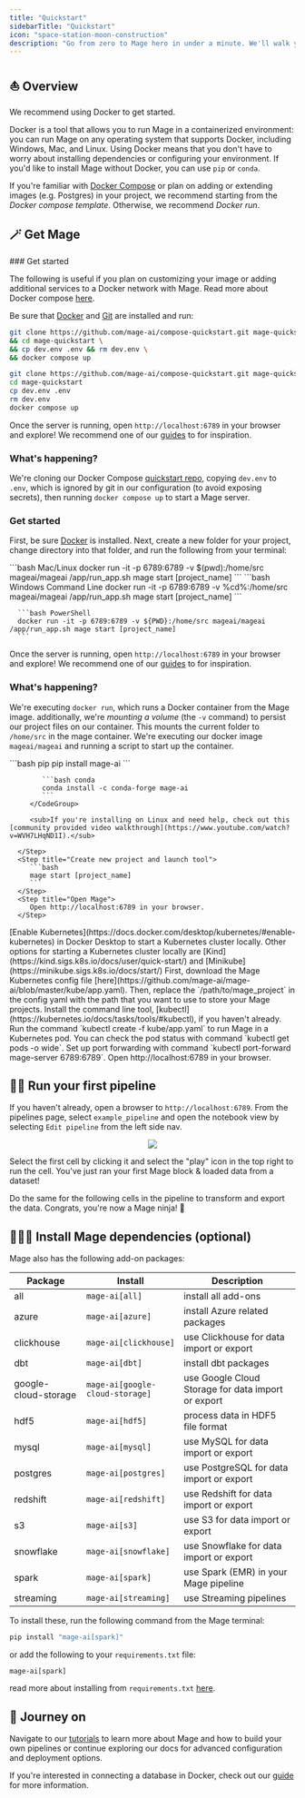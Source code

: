 ```yaml
---
title: "Quickstart"
sidebarTitle: "Quickstart"
icon: "space-station-moon-construction"
description: "Go from zero to Mage hero in under a minute. We'll walk you through installing Mage and running your first pipeline. 🦸‍♀️"
---
```

## ⛵️ Overview

We recommend using Docker to get started.

Docker is a tool that allows you to run Mage in a containerized environment: you can run Mage on any operating system that supports Docker, including Windows, Mac, and Linux. Using Docker means that you don't have to worry about installing dependencies or configuring your environment. If you'd like to install Mage without Docker, you can use `pip` or `conda`.

If you're familiar with [Docker Compose](https://docs.docker.com/compose/) or plan on adding or extending images (e.g. Postgres) in your project, we recommend starting from the _Docker compose template_. Otherwise, we recommend _Docker run_.

## 🪄 Get Mage

<AccordionGroup>
   <Accordion title="Docker compose template" icon="Docker">
   ### Get started

   The following is useful if you plan on customizing your image or adding additional services to a Docker network with Mage. Read more about Docker compose [here](https://docs.docker.com/compose/).

   Be sure that [Docker](https://docs.docker.com/engine/install/) and [Git](https://git-scm.com/book/en/v2/Getting-Started-Installing-Git) are installed and run:
   <CodeGroup>
   ```bash Mac/Linux
   git clone https://github.com/mage-ai/compose-quickstart.git mage-quickstart \
   && cd mage-quickstart \
   && cp dev.env .env && rm dev.env \
   && docker compose up
   ```

   ```bash Windows
   git clone https://github.com/mage-ai/compose-quickstart.git mage-quickstart
   cd mage-quickstart
   cp dev.env .env
   rm dev.env
   docker compose up
   ```
   </CodeGroup>

   Once the server is running, open `http://localhost:6789` in your browser and explore! We recommend one of our [guides](/guides/overview) to for inspiration.

   ### What's happening?

   We're cloning our Docker Compose [quickstart repo](https://github.com/mage-ai/compose-quickstart.git), copying `dev.env` to `.env`, which is ignored by git in our configuration (to avoid exposing secrets), then running `docker compose up` to start a Mage server.

   </Accordion>
   <Accordion title="Docker run" icon="docker">

   ### Get started

   First, be sure [Docker](https://docs.docker.com/engine/install/) is installed. Next, create a new folder for your project, change directory into that folder, and run the following from your terminal:

   <CodeGroup>
      ```bash Mac/Linux
      docker run -it -p 6789:6789 -v $(pwd):/home/src mageai/mageai /app/run_app.sh mage start [project_name]
      ```
      ```bash Windows Command Line
      docker run -it -p 6789:6789 -v %cd%:/home/src mageai/mageai /app/run_app.sh mage start [project_name]
      ```

      ```bash PowerShell
      docker run -it -p 6789:6789 -v ${PWD}:/home/src mageai/mageai /app/run_app.sh mage start [project_name]
      ```
   </CodeGroup>

   Once the server is running, open `http://localhost:6789` in your browser and explore! We recommend one of our [guides](/guides/overview) to for inspiration.

   ### What's happening?

   We're executing `docker run`, which runs a Docker container from the Mage image. additionally, we're _mounting a volume_ (the `-v` command) to persist our project files on our container. This mounts the current folder to `/home/src` in the mage container. We're executing our docker image `mageai/mageai` and running a script to start up the container.

   </Accordion>
   <Accordion title="pip/conda" icon="python">
   <Steps>
      <Step title="Install Mage">
         <CodeGroup>
            ```bash pip
            pip install mage-ai
            ```

            ```bash conda
            conda install -c conda-forge mage-ai
            ```
         </CodeGroup>
         
         <sub>If you're installing on Linux and need help, check out this [community provided video walkthrough](https://www.youtube.com/watch?v=WVH7LHqND1I).</sub>

      </Step>
      <Step title="Create new project and launch tool">
         ```bash
         mage start [project_name]
         ```
      </Step>
      <Step title="Open Mage">
         Open http://localhost:6789 in your browser.
      </Step>
   </Steps>
   </Accordion>
   <Accordion title="Kubernetes" icon="network-wired">
      <Steps>
      <Step title="Start a Kubernetes cluster locally">
         [Enable Kubernetes](https://docs.docker.com/desktop/kubernetes/#enable-kubernetes) in Docker Desktop to start a Kubernetes cluster locally. Other options for starting a Kubernetes cluster locally are [Kind](https://kind.sigs.k8s.io/docs/user/quick-start/) and [Minikube](https://minikube.sigs.k8s.io/docs/start/)
      </Step>
      <Step title="Download and update Kubernetes config file">
         First, download the Mage Kubernetes config file [here](https://github.com/mage-ai/mage-ai/blob/master/kube/app.yaml).
         Then, replace the `/path/to/mage_project` in the config yaml with the path that you want to use to store your Mage projects.
      </Step>
      <Step title="Run Mage app in Kubernetes cluster">
         Install the command line tool, [kubectl](https://kubernetes.io/docs/tasks/tools/#kubectl), if you haven't already. 
         Run the command `kubectl create -f kube/app.yaml` to run Mage in a Kubernetes pod. You can check the pod status with command `kubectl get pods -o wide`.
         Set up port forwarding with command `kubectl port-forward mage-server 6789:6789`.
      </Step>
      <Step title="Open Mage">
         Open http://localhost:6789 in your browser.
      </Step>
   </Steps>
   </Accordion>
</AccordionGroup>

## 🏃‍♂️ Run your first pipeline

If you haven't already, open a browser to `http://localhost:6789`. From the pipelines page, select `example_pipeline` and open the notebook view by selecting `Edit pipeline` from the left side nav.

<p align="center">
<img src="https://github.com/mage-ai/assets/blob/main/quickstart/open-pipeline.gif?raw=True"/>
</p>

Select the first cell by clicking it and select the "play" icon in the top right to run the cell. You've just ran your first Mage block & loaded data from a dataset!

Do the same for the following cells in the pipeline to transform and export the data. Congrats, you're now a Mage ninja! 🥷

## 🧙🏻‍♂️ Install Mage dependencies (optional)

Mage also has the following add-on packages:

| Package              | Install                        | Description                                        |
| -------------------- | ------------------------------ | -------------------------------------------------- |
| all                  | `mage-ai[all]`                 | install all add-ons                                |
| azure                | `mage-ai[azure]`               | install Azure related packages                     |
| clickhouse           | `mage-ai[clickhouse]`          | use Clickhouse for data import or export           |
| dbt                  | `mage-ai[dbt]`                 | install dbt packages                               |
| google-cloud-storage | `mage-ai[google-cloud-storage]`| use Google Cloud Storage for data import or export |
| hdf5                 | `mage-ai[hdf5]`                | process data in HDF5 file format                   |
| mysql                | `mage-ai[mysql]`               | use MySQL for data import or export                |
| postgres             | `mage-ai[postgres]`            | use PostgreSQL for data import or export           |
| redshift             | `mage-ai[redshift]`            | use Redshift for data import or export             |
| s3                   | `mage-ai[s3]`                  | use S3 for data import or export                   |
| snowflake            | `mage-ai[snowflake]`           | use Snowflake for data import or export            |
| spark                | `mage-ai[spark]`               | use Spark (EMR) in your Mage pipeline              |
| streaming            | `mage-ai[streaming]`           | use Streaming pipelines                            |

To install these, run the following command from the Mage terminal:

```bash
pip install "mage-ai[spark]"
```

or add the following to your `requirements.txt` file:

```
mage-ai[spark]
```

read more about installing from `requirements.txt` [here](/development/dependencies/requirements).

## 🧭 Journey on

Navigate to our [tutorials](/guides/overview) to learn more about Mage and how to build your own pipelines or continue exploring our docs for advanced configuration and deployment options.

If you're interested in connecting a database in Docker, check out our [guide](/guides/docker/connecting-a-database) for more information.